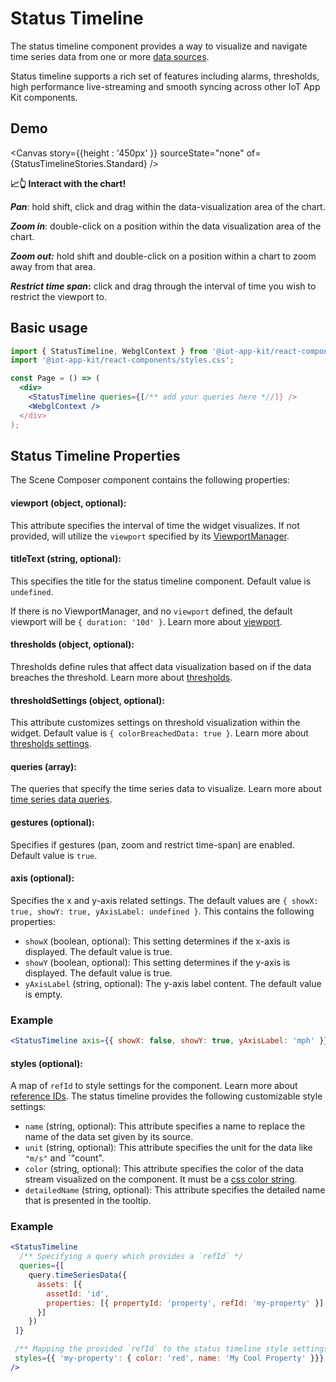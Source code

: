 

<Meta of={StatusTimelineStories} />

# Status Timeline

The status timeline component provides a way to visualize and navigate time series data from one or more [data sources](/docs/core-datasources--docs).

Status timeline supports a rich set of features including alarms, thresholds, high performance live-streaming and smooth syncing across other IoT App Kit components.

## Demo

<Canvas  story={{height : '450px' }}  sourceState="none" of={StatusTimelineStories.Standard} />

**📈👆 Interact with the chart!**

**_Pan_**: hold shift, click and drag within the data-visualization area of the chart.

**_Zoom in_**: double-click on a position within the data visualization area of the chart.

**_Zoom out:_** hold shift and double-click on a position within a chart to zoom away from that area.

**_Restrict time span_:** click and drag through the interval of time you wish to restrict the viewport to.

## Basic usage


```jsx
import { StatusTimeline, WebglContext } from '@iot-app-kit/react-components';
import '@iot-app-kit/react-components/styles.css';

const Page = () => (
  <div>
    <StatusTimeline queries={[/** add your queries here *//]} />
    <WebglContext />
  </div>
);
```

## Status Timeline Properties

The Scene Composer component contains the following properties:

#### viewport (object, optional): 

This attribute specifies the interval of time the widget visualizes. If not provided, will utilize the `viewport` specified by its [ViewportManager](/docs/components-viewportmanager--docs).

#### titleText (string, optional): 
This specifies the title for the status timeline component. Default value is `undefined`.

If there is no ViewportManager, and no `viewport` defined, the default viewport will be `{ duration: '10d' }`.
Learn more about [viewport](/docs/core-viewport--docs).

#### thresholds (object, optional): 

Thresholds define rules that affect data visualization based on if the data breaches the threshold.
Learn more about [thresholds](/docs/core-thresholds--docs#thresholds).

#### thresholdSettings (object, optional): 

This attribute customizes settings on threshold visualization within the widget. Default value is `{ colorBreachedData: true }`.
Learn more about [thresholds settings](/docs/core-thresholds--docs#thresholdsettings).

#### queries (array): 

The queries that specify the time series data to visualize. Learn more about [time series data queries](/docs/core-time-series-data--docs).

#### gestures (optional): 

Specifies if gestures (pan, zoom and restrict time-span) are enabled. Default value is `true`.

#### axis (optional): 

Specifies the x and y-axis related settings. The default values are `{ showX: true, showY: true, yAxisLabel: undefined }`. This contains the 
following properties:

  * `showX` (boolean, optional): This setting determines if the x-axis is displayed.  The default value is true.
  * `showY` (boolean, optional): This setting determines if the y-axis is displayed.  The default value is true.
  * `yAxisLabel` (string, optional): The y-axis label content.  The default value is empty.

### Example 

```jsx
<StatusTimeline axis={{ showX: false, showY: true, yAxisLabel: 'mph' }} {...otherFields} />
```

#### styles (optional): 

A map of `refId` to style settings for the component. Learn more about [reference IDs](/docs/core-styles--docs#reference-ids).
The status timeline provides the following customizable style settings:

  * `name` (string, optional): This attribute specifies a name to replace the name of the data set given by its source.
  * `unit` (string, optional): This attribute specifies the unit for the data like `"m/s"` and `"count".
  * `color` (string, optional): This attribute specifies the color of the data stream visualized on the component. It must be a [css color string](https://www.w3schools.com/howto/default.asp).
  * `detailedName` (string, optional): This attribute specifies the detailed name that is presented in the tooltip.

### Example

```jsx
<StatusTimeline
  /** Specifying a query which provides a `refId` */
  queries={[
    query.timeSeriesData({
      assets: [{
        assetId: 'id',
        properties: [{ propertyId: 'property', refId: 'my-property' }]
      }]
    })
 ]}

 /** Mapping the provided `refId` to the status timeline style settings */
 styles={{ 'my-property': { color: 'red', name: 'My Cool Property' }}}
/>

```


